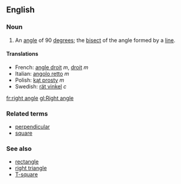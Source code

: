 ==English==
===Noun===
{{en-noun-reg}}

#{{geometry}} An [[angle]] of 90 [[degree]]s; the [[bisect]] of the angle formed by a [[line]].

====Translations====
*French: [[angle droit]] ''m'', [[droit]] ''m''
*Italian: [[angolo retto]] ''m''
*Polish: [[kąt prosty]] ''m''
*Swedish: [[rät vinkel]] ''c''

[[fr:right angle]]
[[gl:Right angle]]

===Related terms===
* [[perpendicular]]
* [[square]]

===See also===
* [[rectangle]]
* [[right triangle]]
* [[T-square]]